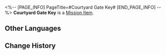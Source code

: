 <%-- [PAGE_INFO]
PageTitle=#Courtyard Gate Key#
[END_PAGE_INFO] --%>
{{Item Infobox
|id          = 140367
|image       = Item Courtyard Gate Key.png
|type        = Mission Item
|invCategory = Missions
|rarity      = 3
|effect      = 
|description = Looks like a key to unlock a moon gate.
}}
'''Courtyard Gate Key''' is a [[Mission Item]].

==Other Languages==
{{Other Languages
|en   = Courtyard Gate Key
|zhs  = 院门的钥匙
|zht  = 院門的鑰匙
|ja   = 庭園の入り口の鍵
|ko   = 정원 입구 열쇠
|es   = Llave de la puerta del patio
|fr   = Clé de porte de la cour intérieure
|ru   = Ключ от ворот во внутренний двор
|th   = กุญแจประตูสวน
|vi   = Chìa Khóa Cổng Sân
|de   = Schlüssel zum Hoftor
|id   = Kunci Pintu Gerbang
|pt   = Chave do Portão do Pátio
}}

==Change History==
{{Change History|1.5}}
